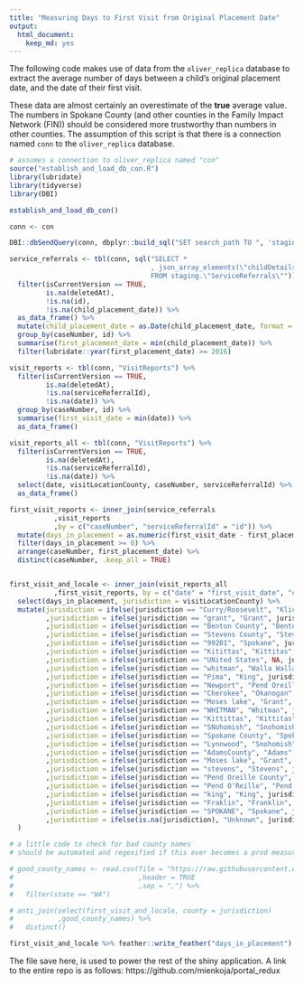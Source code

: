 ```yaml
---
title: "Measuring Days to First Visit from Original Placement Date"
output: 
  html_document: 
    keep_md: yes
---
```


The following code makes use of data from the `oliver_replica` database to extract the average number of days between a child's original placement date, and the date of their first visit.

These data are almost certainly an overestimate of the **true** average value. The numbers in Spokane County (and other counties in the Family Impact Network (FIN)) should be considered more trustworthy than numbers in other counties. The assumption of this script is that there is a connection named `conn` to the `oliver_replica` database. 

```r
# assumes a connection to oliver_replica named "con"
source("establish_and_load_db_con.R")
library(lubridate)
library(tidyverse)
library(DBI)

establish_and_load_db_con()

conn <- con 

DBI::dbSendQuery(conn, dbplyr::build_sql("SET search_path TO ", 'staging'))
```

```r
service_referrals <- tbl(conn, sql("SELECT *
                                   , json_array_elements(\"childDetails\") ->> \'childOpd\' AS child_placement_date 
                                   FROM staging.\"ServiceReferrals\"")) %>%
  filter(isCurrentVersion == TRUE,
         is.na(deletedAt),
         !is.na(id),
         !is.na(child_placement_date)) %>%
  as_data_frame() %>%
  mutate(child_placement_date = as.Date(child_placement_date, format = "%m/%d/%Y")) %>%
  group_by(caseNumber, id) %>%
  summarise(first_placement_date = min(child_placement_date)) %>%
  filter(lubridate::year(first_placement_date) >= 2016)

visit_reports <- tbl(conn, "VisitReports") %>%
  filter(isCurrentVersion == TRUE,
         is.na(deletedAt),
         !is.na(serviceReferralId),
         !is.na(date)) %>%
  group_by(caseNumber, id) %>%
  summarise(first_visit_date = min(date)) %>%
  as_data_frame()

visit_reports_all <- tbl(conn, "VisitReports") %>%
  filter(isCurrentVersion == TRUE,
         is.na(deletedAt),
         !is.na(serviceReferralId),
         !is.na(date)) %>%
  select(date, visitLocationCounty, caseNumber, serviceReferralId) %>%
  as_data_frame()

first_visit_reports <- inner_join(service_referrals
           ,visit_reports
           ,by = c("caseNumber", "serviceReferralId" = "id")) %>%
  mutate(days_in_placement = as.numeric(first_visit_date - first_placement_date)) %>%
  filter(days_in_placement >= 0) %>%
  arrange(caseNumber, first_placement_date) %>%
  distinct(caseNumber, .keep_all = TRUE)  


first_visit_and_locale <- inner_join(visit_reports_all
           ,first_visit_reports, by = c("date" = "first_visit_date", "caseNumber")) %>%
  select(days_in_placement, jurisdiction = visitLocationCounty) %>%
  mutate(jurisdiction = ifelse(jurisdiction == "Curry/Roosevelt", "Klickitat", jurisdiction)
         ,jurisdiction = ifelse(jurisdiction == "grant", "Grant", jurisdiction)
         ,jurisdiction = ifelse(jurisdiction == "Benton County", "Benton", jurisdiction)
         ,jurisdiction = ifelse(jurisdiction == "Stevens County", "Stevens", jurisdiction)
         ,jurisdiction = ifelse(jurisdiction == "99201", "Spokane", jurisdiction)
         ,jurisdiction = ifelse(jurisdiction == "Kitittas", "Kittitas", jurisdiction)
         ,jurisdiction = ifelse(jurisdiction == "UNited States", NA, jurisdiction)
         ,jurisdiction = ifelse(jurisdiction == "whitman", "Walla Walla", jurisdiction)
         ,jurisdiction = ifelse(jurisdiction == "Pima", "King", jurisdiction)
         ,jurisdiction = ifelse(jurisdiction == "Newport", "Pend Oreille", jurisdiction)
         ,jurisdiction = ifelse(jurisdiction == "Cherokee", "Okanogan", jurisdiction)
         ,jurisdiction = ifelse(jurisdiction == "Moses lake", "Grant", jurisdiction)
         ,jurisdiction = ifelse(jurisdiction == "WHITMAN", "Whitman", jurisdiction)
         ,jurisdiction = ifelse(jurisdiction == "Kittittas", "Kittitas", jurisdiction)
         ,jurisdiction = ifelse(jurisdiction == "SNohomish", "Snohomish", jurisdiction)
         ,jurisdiction = ifelse(jurisdiction == "Spokane County", "Spokane", jurisdiction)
         ,jurisdiction = ifelse(jurisdiction == "Lynnwood", "Snohomish", jurisdiction)
         ,jurisdiction = ifelse(jurisdiction == "AdamsCounty", "Adams", jurisdiction)
         ,jurisdiction = ifelse(jurisdiction == "Moses lake", "Grant", jurisdiction)
         ,jurisdiction = ifelse(jurisdiction == "stevens", "Stevens", jurisdiction)
         ,jurisdiction = ifelse(jurisdiction == "Pend Oreille County", "Pend Oreille", jurisdiction)
         ,jurisdiction = ifelse(jurisdiction == "Pend O'Reille", "Pend Oreille", jurisdiction)    
         ,jurisdiction = ifelse(jurisdiction == "king", "King", jurisdiction)  
         ,jurisdiction = ifelse(jurisdiction == "Fraklin", "Franklin", jurisdiction)    
         ,jurisdiction = ifelse(jurisdiction == "SPOKANE", "Spokane", jurisdiction)   
         ,jurisdiction = ifelse(is.na(jurisdiction), "Unknown", jurisdiction)   
  ) 

# a little code to check for bad county names 
# should be automated and regexified if this ever becomes a prod measurement

# good_county_names <- read.csv(file = "https://raw.githubusercontent.com/hadley/data-counties/master/county-fips.csv"
#                               ,header = TRUE
#                               ,sep = ",") %>%
#   filter(state == "WA")

# anti_join(select(first_visit_and_locale, county = jurisdiction)
#           ,good_county_names) %>%
#   distinct()

first_visit_and_locale %>% feather::write_feather("days_in_placement")

```

The file save here, is used to power the rest of the shiny application. A link to the entire repo is as follows: https://github.com/mienkoja/portal_redux
